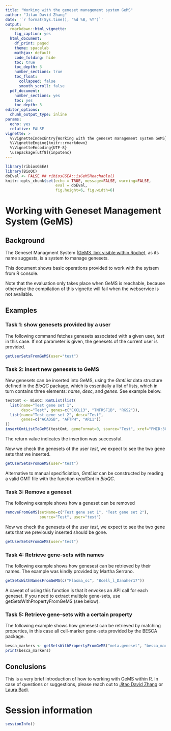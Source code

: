 ```yaml
---
title: "Working with the geneset management system GeMS"
author: "Jitao David Zhang"
date: '`r format(Sys.time(), "%d %B, %Y")`'
output:
  rmarkdown::html_vignette:
    fig_caption: yes
  html_document:
    df_print: paged
    theme: spacelab
    mathjax: default
    code_folding: hide
    toc: true
    toc_depth: 3
    number_sections: true
    toc_float:
      collapsed: false
      smooth_scroll: false
  pdf_document:
    number_sections: yes
    toc: yes
    toc_depth: 3
editor_options: 
  chunk_output_type: inline
params:
  echo: yes
  relative: FALSE
vignette: >
  %\VignetteIndexEntry{Working with the geneset management system GeMS}
  %\VignetteEngine{knitr::rmarkdown}
  %\VignetteEncoding{UTF-8}
  \usepackage[utf8]{inputenc}
---
```


```r
library(ribiosGSEA)
library(BioQC)
doEval <- FALSE ## ribiosGSEA::isGeMSReachable()
knitr::opts_chunk$set(echo = TRUE, message=FALSE, warning=FALSE,
                      eval = doEval,
                      fig.height=6, fig.width=6)
```
# Working with Geneset Management System (GeMS)

## Background

The Geneset Managment System ([GeMS, link visible within Roche](https://rochewiki.roche.com/confluence/display/BEDA/Gene+sets+and+signatures+-+GeMS)), as its name suggests, is a system to manage genesets.

This document shows basic operations provided to work with the sytsem from R console. 

Note that the evaluation only takes place when GeMS is reachable, because otherwise the compilation of this vignette  will fail when the webservice is not available. 

## Examples

### Task 1: show genesets provided by a user

The following command fetches genesets associated with a given user, *test* in this case. If not parameter is given, the genesets of the current user is provided.

```r
getUserSetsFromGeMS(user="test")
```

### Task 2: insert new genesets to GeMS

New genesets can be inserted into GeMS, using the *GmtList* data structure defined in the *BioQC* package, which is essentially a list of lists, which in turn contains three elements: *name*, *desc*, and *genes*. See example below.

```r
testGmt <- BioQC::GmtList(list(
  list(name="Test gene set 1", 
       desc="Test", genes=c("CXCL13", "TNFRSF1B", "RGS2")),
  list(name="Test gene set 2", desc="Test", 
       genes=c("ACADSB", "AFTPH", "ARL1"))
))
insertGmtListToGeMS(testGmt, geneFormat=0, source="Test", xref="PMID:30397336", user="test")
```

The return value \code{200} indicates the insertion was successful.

Now we check the genesets of the user *test*, we expect to see the two gene sets that we inserted.

```r
getUserSetsFromGeMS(user="test")
```

Alternative to manual specificiation, *GmtList* can be constructed by reading a valid GMT file with the function *readGmt* in *BioQC*.

### Task 3: Remove a geneset

The following example shows how a geneset can be removed
```r
removeFromGeMS(setName=c("Test gene set 1", "Test gene set 2"),
               source="Test", user="test")
```

Now we check the genesets of the user *test*, we expect to see the two gene sets that we previously inserted should be gone.

```r
getUserSetsFromGeMS(user="test")
```

### Task 4: Retrieve gene-sets with names

The following example shows how genesest can be retrieved by their names. The 
example was kindly provided by Martha Serrano.

```r
getSetsWithNamesFromGeMS(c("Plasma_sc", "Bcell_l_Danaher17"))
```

A caveat of using this function is that it envokes an API call for each geneset. If you need to extract multiple gene-sets, use getSetsWithPropertyFromGeMS (see below).

### Task 5: Retrieve gene-sets with a certain property

The following example shows how genesest can be retrieved by matching properties, in this case all cell-marker gene-sets provided by the BESCA package.

```r
besca_markers <- getSetsWithPropertyFromGeMS("meta.geneset", "besca_markers")
print(besca_markers)
```


## Conclusions

This is a very brief introduction of how to working with GeMS within R. In case of questions or suggestions, please reach out to [Jitao David Zhang](mailto:jitao_david.zhang@roche.com) or [Laura Badi](mailto:laura.badi@roche.com).


# Session information

```r
sessionInfo()
```







